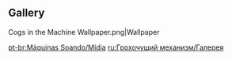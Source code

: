 {{Event Tabs}}

==Gallery==
<gallery>
Cogs in the Machine Wallpaper.png|Wallpaper
</gallery>

[[pt-br:Máquinas Soando/Mídia]]
[[ru:Грохочущий механизм/Галерея]]